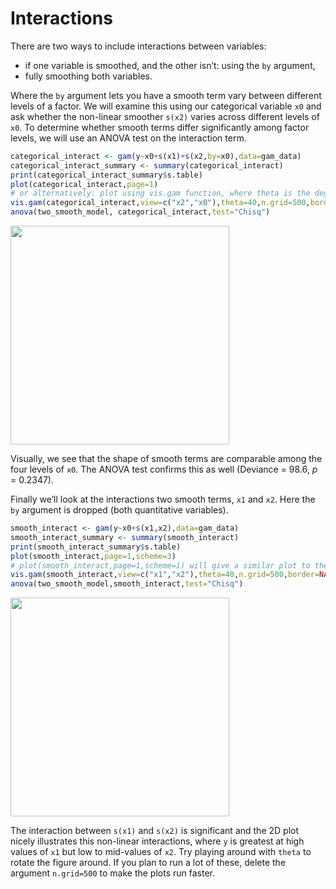 # Interactions

There are two ways to include interactions between variables:

-   if one variable is smoothed, and the other isn't: using the `by`
    argument,
-   fully smoothing both variables.

Where the `by` argument lets you have a smooth term vary between
different levels of a factor. We will examine this using our categorical
variable `x0` and ask whether the non-linear smoother `s(x2)` varies across
different levels of `x0`. To determine whether smooth terms differ
significantly among factor levels, we will use an ANOVA test on the
interaction term.

```r
categorical_interact <- gam(y~x0+s(x1)+s(x2,by=x0),data=gam_data)
categorical_interact_summary <- summary(categorical_interact)
print(categorical_interact_summary$s.table)
plot(categorical_interact,page=1)
# or alternatively: plot using vis.gam function, where theta is the degree rotation on the x-y plane
vis.gam(categorical_interact,view=c("x2","x0"),theta=40,n.grid=500,border=NA) 
anova(two_smooth_model, categorical_interact,test="Chisq")
```

![](images//graphic3.1b.png){width="350"}

Visually, we see that the shape of smooth terms are comparable among the
four levels of `x0`. The ANOVA test confirms this as well (Deviance =
98.6, *p* = 0.2347).

Finally we'll look at the interactions two smooth terms, `x1` and `x2`.
Here the `by` argument is dropped (both quantitative variables).

```r
smooth_interact <- gam(y~x0+s(x1,x2),data=gam_data)
smooth_interact_summary <- summary(smooth_interact)
print(smooth_interact_summary$s.table)
plot(smooth_interact,page=1,scheme=3)
# plot(smooth_interact,page=1,scheme=1) will give a similar plot to the vis.gam()
vis.gam(smooth_interact,view=c("x1","x2"),theta=40,n.grid=500,border=NA) 
anova(two_smooth_model,smooth_interact,test="Chisq")
```

![](images//graphic3.2b.png){width="350"}

The interaction between `s(x1)` and `s(x2)` is significant and the 2D plot
nicely illustrates this non-linear interactions, where `y` is greatest at
high values of `x1` but low to mid-values of `x2`. Try playing around with
`theta` to rotate the figure around. If you plan to run a lot of these,
delete the argument `n.grid=500` to make the plots run faster.
